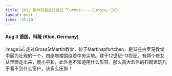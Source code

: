 ```yaml
---
title: 2012 欧洲背包旅行游记「Summer-----Europe」（10）
layout: post
time: '21:20'
---
```


#### Aug 3 德国，科隆 (Klon, Germany)

image:![](http://linhui.org/images/posts/Klon1.jpg)
走过GrossStMartin教堂，位于Martinspfortchen，是12座古罗马教堂中最为壮观的一个，四座塔楼围绕着中央尖塔。建于12世纪-13世纪。有两个修女从里面走出来，瘦小平和，此外也不知道用什么形容。那么高大宏伟的石砌建筑几乎看不到什么窗户，该多么压抑！

